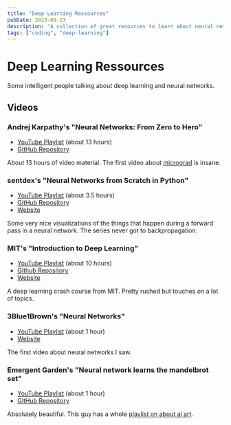 ```yaml
---
title: "Deep Learning Ressources"
pubDate: 2023-09-23
description: "A collection of great resources to learn about neural networks"
tags: ["coding", "deep-learning"]
---
```


# Deep Learning Ressources

Some intelligent people talking about deep learning and neural networks.

## Videos

### Andrej Karpathy's "Neural Networks: From Zero to Hero"

- [YouTube Playlist](https://www.youtube.com/watch?v=VMj-3S1tku0&list=PLAqhIrjkxbuWI23v9cThsA9GvCAUhRvKZ) (about 13 hours)
- [GitHub Repository](https://github.com/karpathy/nn-zero-to-hero)

About 13 hours of video material. The first video about [micrograd](https://github.com/karpathy/micrograd) is insane.

### sentdex's "Neural Networks from Scratch in Python"

- [YouTube Playlist](https://www.youtube.com/watch?v=Wo5dMEP_BbI&list=PLQVvvaa0QuDcjD5BAw2DxE6OF2tius3V3) (about 3.5 hours)
- [GitHub Repository](https://github.com/Sentdex/nnfs)
- [Website](https://nnfs.io/)

Some very nice visualizations of the things that happen during a forward pass in a neural network. The series never got to backpropagation.

### MIT's "Introduction to Deep Learning"

- [YouTube Playlist](https://www.youtube.com/playlist?list=PLtBw6njQRU-rwp5__7C0oIVt26ZgjG9NI) (about 10 hours)
- [Github Repository](https://github.com/aamini/introtodeeplearning/)
- [Website](http://introtodeeplearning.com/)

A deep learning crash course from MIT. Pretty rushed but touches on a lot of topics.

### 3Blue1Brown's "Neural Networks"

- [YouTube Playlist](https://www.youtube.com/playlist?list=PLZHQObOWTQDNU6R1_67000Dx_ZCJB-3pi) (about 1 hour)
- [Website](https://www.3blue1brown.com/topics/neural-networks)

The first video about neural networks I saw.

### Emergent Garden's "Neural network learns the mandelbrot set"

- [YouTube Playlist](https://www.youtube.com/playlist?list=PL_UEf8P1IjTjsbPasIQf3jWfQnM0xt0ZN) (about 1 hour)
- [GitHub Repository](https://github.com/MaxRobinsonTheGreat/mandelbrotnn)

Absolutely beautiful. This guy has a whole [playlist on about ai art](https://www.youtube.com/playlist?list=PL_UEf8P1IjTjd2SKwPwCfnqc_GxmmCRFh).
